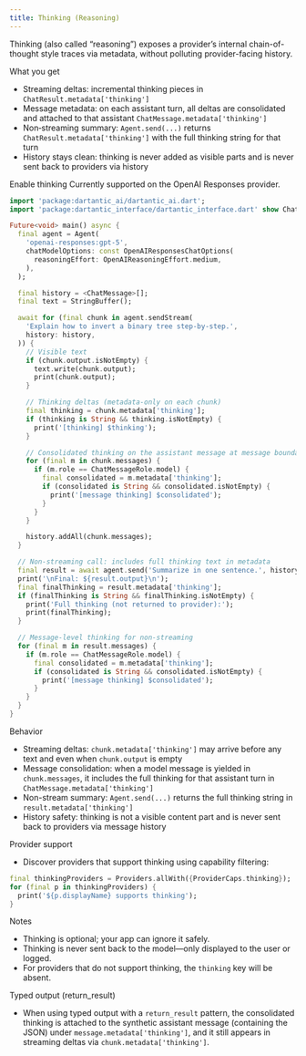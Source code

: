 ```yaml
---
title: Thinking (Reasoning)
---
```


Thinking (also called “reasoning”) exposes a provider’s internal chain-of-thought style traces via metadata, without polluting provider-facing history.

What you get
- Streaming deltas: incremental thinking pieces in `ChatResult.metadata['thinking']`
- Message metadata: on each assistant turn, all deltas are consolidated and attached to that assistant `ChatMessage.metadata['thinking']`
- Non‑streaming summary: `Agent.send(...)` returns `ChatResult.metadata['thinking']` with the full thinking string for that turn
- History stays clean: thinking is never added as visible parts and is never sent back to providers via history

Enable thinking
Currently supported on the OpenAI Responses provider.

```dart
import 'package:dartantic_ai/dartantic_ai.dart';
import 'package:dartantic_interface/dartantic_interface.dart' show ChatMessage;

Future<void> main() async {
  final agent = Agent(
    'openai-responses:gpt-5',
    chatModelOptions: const OpenAIResponsesChatOptions(
      reasoningEffort: OpenAIReasoningEffort.medium,
    ),
  );

  final history = <ChatMessage>[];
  final text = StringBuffer();

  await for (final chunk in agent.sendStream(
    'Explain how to invert a binary tree step-by-step.',
    history: history,
  )) {
    // Visible text
    if (chunk.output.isNotEmpty) {
      text.write(chunk.output);
      print(chunk.output);
    }

    // Thinking deltas (metadata-only on each chunk)
    final thinking = chunk.metadata['thinking'];
    if (thinking is String && thinking.isNotEmpty) {
      print('[thinking] $thinking');
    }

    // Consolidated thinking on the assistant message at message boundary
    for (final m in chunk.messages) {
      if (m.role == ChatMessageRole.model) {
        final consolidated = m.metadata['thinking'];
        if (consolidated is String && consolidated.isNotEmpty) {
          print('[message thinking] $consolidated');
        }
      }
    }

    history.addAll(chunk.messages);
  }

  // Non-streaming call: includes full thinking text in metadata
  final result = await agent.send('Summarize in one sentence.', history: history);
  print('\nFinal: ${result.output}\n');
  final finalThinking = result.metadata['thinking'];
  if (finalThinking is String && finalThinking.isNotEmpty) {
    print('Full thinking (not returned to provider):');
    print(finalThinking);
  }

  // Message-level thinking for non-streaming
  for (final m in result.messages) {
    if (m.role == ChatMessageRole.model) {
      final consolidated = m.metadata['thinking'];
      if (consolidated is String && consolidated.isNotEmpty) {
        print('[message thinking] $consolidated');
      }
    }
  }
}
```

Behavior
- Streaming deltas: `chunk.metadata['thinking']` may arrive before any text and even when `chunk.output` is empty
- Message consolidation: when a model message is yielded in `chunk.messages`, it includes the full thinking for that assistant turn in `ChatMessage.metadata['thinking']`
- Non-stream summary: `Agent.send(...)` returns the full thinking string in `result.metadata['thinking']`
- History safety: thinking is not a visible content part and is never sent back to providers via message history

Provider support
- Discover providers that support thinking using capability filtering:

```dart
final thinkingProviders = Providers.allWith({ProviderCaps.thinking});
for (final p in thinkingProviders) {
  print('${p.displayName} supports thinking');
}
```

Notes
- Thinking is optional; your app can ignore it safely.
- Thinking is never sent back to the model—only displayed to the user or logged.
- For providers that do not support thinking, the `thinking` key will be absent.

Typed output (return_result)
- When using typed output with a `return_result` pattern, the consolidated thinking is attached to the synthetic assistant message (containing the JSON) under `message.metadata['thinking']`, and it still appears in streaming deltas via `chunk.metadata['thinking']`.
